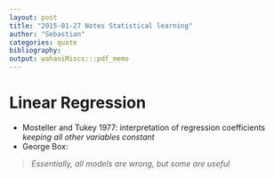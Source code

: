 ```yaml
---
layout: post
title: "2015-01-27 Notes Statistical learning"
author: "Sebastian"
categories: quote
bibliography:
output: wahaniMiscs:::pdf_memo
---
```


# Linear Regression

- Mosteller and Tukey 1977: interpretation of regression coefficients *keeping all other variables constant*
- George Box:

> *Essentially, all models are wrong, but some are useful*
